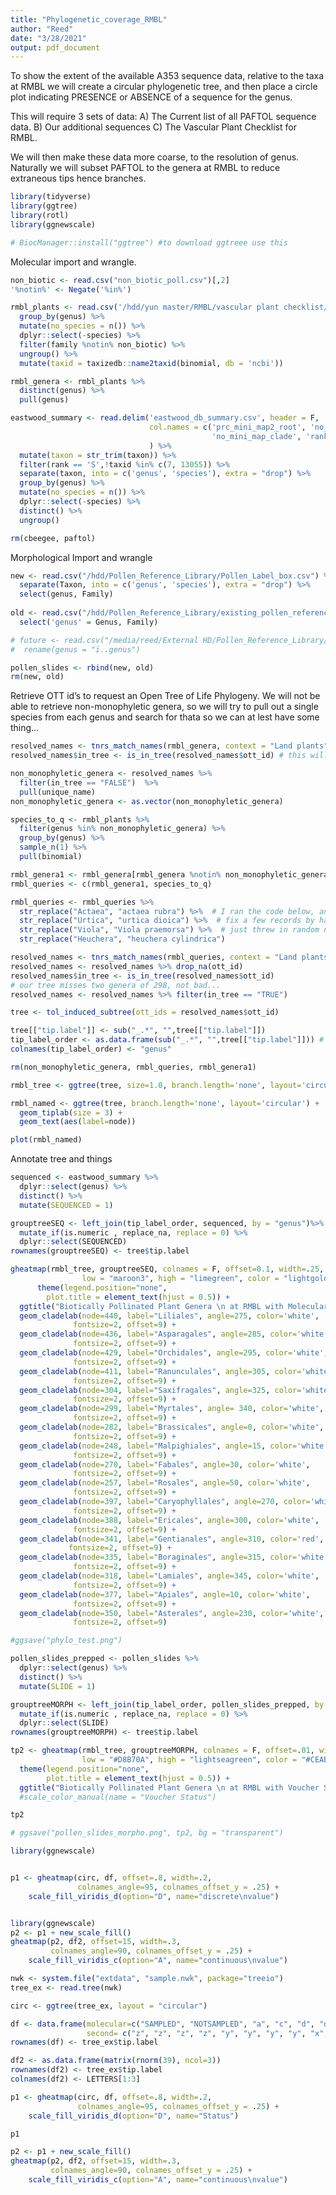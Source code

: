 ```yaml
---
title: "Phylogenetic_coverage_RMBL"
author: "Reed"
date: "3/28/2021"
output: pdf_document
---
```


To show the extent of the available A353 sequence data, relative to the taxa at RMBL we will create a circular phylogenetic tree, and then place a circle plot indicating PRESENCE or ABSENCE of a sequence for the genus. 

This will require 3 sets of data:
A) The Current list of all PAFTOL sequence data. 
B) Our additional sequences
C) The Vascular Plant Checklist for RMBL. 

We will then make these data more coarse, to the resolution of genus. Naturally we will subset PAFTOL to the genera at RMBL to reduce extraneous tips hence branches. 

```r
library(tidyverse)
library(ggtree)
library(rotl)
library(ggnewscale)

# BiocManager::install("ggtree") #to download ggtreee use this 
```

Molecular import and wrangle. 
```r
non_biotic <- read.csv("non_biotic_poll.csv")[,2]
'%notin%' <- Negate('%in%')

rmbl_plants <- read.csv('/hdd/yun master/RMBL/vascular plant checklist/gothic_plant_list.csv') %>% 
  group_by(genus) %>% 
  mutate(no_species = n()) %>% 
  dplyr::select(-species) %>% 
  filter(family %notin% non_biotic) %>% 
  ungroup() %>% 
  mutate(taxid = taxizedb::name2taxid(binomial, db = 'ncbi'))

rmbl_genera <- rmbl_plants %>% 
  distinct(genus) %>% 
  pull(genus) 

eastwood_summary <- read.delim('eastwood_db_summary.csv', header = F, 
                               col.names = c('prc_mini_map2_root', 'no_mini_root', 
                                             'no_mini_map_clade', 'rank', 'taxid', 'taxon') 
                               ) %>% 
  mutate(taxon = str_trim(taxon)) %>% 
  filter(rank == 'S',!taxid %in% c(7, 13055)) %>% 
  separate(taxon, into = c('genus', 'species'), extra = "drop") %>% 
  group_by(genus) %>% 
  mutate(no_species = n()) %>% 
  dplyr::select(-species) %>% 
  distinct() %>% 
  ungroup() 

rm(cbeegee, paftol)
```

Morphological Import and wrangle
```r

new <- read.csv("/hdd/Pollen_Reference_Library/Pollen_Label_box.csv") %>% 
  separate(Taxon, into = c('genus', 'species'), extra = "drop") %>% 
  select(genus, Family)
  
old <- read.csv("/hdd/Pollen_Reference_Library/existing_pollen_reference_slides.csv") %>% 
  select('genus' = Genus, Family)

# future <- read.csv("/media/reed/External HD/Pollen_Reference_Library/slides_to_make_rmbl.csv") #%>% 
#  rename(genus = "ï..genus")

pollen_slides <- rbind(new, old)
rm(new, old)
```

Retrieve OTT id's to request an Open Tree of Life Phylogeny. We will not be able to retrieve non-monophyletic genera, so we will try to pull out a single species from each genus and search for thata so we can at lest have some thing...

```r
resolved_names <- tnrs_match_names(rmbl_genera, context = "Land plants")
resolved_names$in_tree <- is_in_tree(resolved_names$ott_id) # this will tell us whether the genus is in the tree. A number of genera will be false, because they are not monophyletic, but we should be able to recover a single species from the genus for our purposes. 

non_monophyletic_genera <- resolved_names %>% 
  filter(in_tree == "FALSE")  %>% 
  pull(unique_name)
non_monophyletic_genera <- as.vector(non_monophyletic_genera)

species_to_q <- rmbl_plants %>% 
  filter(genus %in% non_monophyletic_genera) %>% 
  group_by(genus) %>% 
  sample_n(1) %>% 
  pull(binomial)

rmbl_genera1 <- rmbl_genera[rmbl_genera %notin% non_monophyletic_genera]
rmbl_queries <- c(rmbl_genera1, species_to_q)

rmbl_queries <- rmbl_queries %>% 
  str_replace("Actaea", "actaea rubra") %>%  # I ran the code below, and came back to fix these by hand
  str_replace("Urtica", "urtica dioica") %>%  # fix a few records by hand...
  str_replace("Viola", "Viola praemorsa") %>%  # just threw in random names,
  str_replace("Heuchera", "heuchera cylindrica")

resolved_names <- tnrs_match_names(rmbl_queries, context = "Land plants")
resolved_names <- resolved_names %>% drop_na(ott_id)
resolved_names$in_tree <- is_in_tree(resolved_names$ott_id)
# our tree misses two genera of 298, not bad...
resolved_names <- resolved_names %>% filter(in_tree == "TRUE")

tree <- tol_induced_subtree(ott_ids = resolved_names$ott_id)

tree[["tip.label"]] <- sub("_.*", "",tree[["tip.label"]])
tip_label_order <- as.data.frame(sub("_.*", "",tree[["tip.label"]])) # we need these to annotate the tree. 
colnames(tip_label_order) <- "genus"

rm(non_monophyletic_genera, rmbl_queries, rmbl_genera1)
```


```r

rmbl_tree <- ggtree(tree, size=1.0, branch.length='none', layout='circular')

rmbl_named <- ggtree(tree, branch.length='none', layout='circular') +
  geom_tiplab(size = 3) + 
  geom_text(aes(label=node))

plot(rmbl_named)

```

Annotate tree and things
```r
sequenced <- eastwood_summary %>% 
  dplyr::select(genus) %>% 
  distinct() %>% 
  mutate(SEQUENCED = 1)

grouptreeSEQ <- left_join(tip_label_order, sequenced, by = "genus")%>% 
  mutate_if(is.numeric , replace_na, replace = 0) %>% 
  dplyr::select(SEQUENCED)
rownames(grouptreeSEQ) <- tree$tip.label

gheatmap(rmbl_tree, grouptreeSEQ, colnames = F, offset=0.1, width=.25,
                low = "maroon3", high = "limegreen", color = "lightgoldenrod1") +
      theme(legend.position="none",
        plot.title = element_text(hjust = 0.5)) +
  ggtitle("Biotically Pollinated Plant Genera \n at RMBL with Molecular Vouchers") +
  geom_cladelab(node=440, label="Liliales", angle=275, color='white',
              fontsize=2, offset=9) +
  geom_cladelab(node=436, label="Asparagales", angle=285, color='white',
              fontsize=2, offset=9) +
  geom_cladelab(node=429, label="Orchidales", angle=295, color='white',
              fontsize=2, offset=9) +
  geom_cladelab(node=411, label="Ranunculales", angle=305, color='white',
              fontsize=2, offset=9) +
  geom_cladelab(node=304, label="Saxifragales", angle=325, color='white',
              fontsize=2, offset=9) +
  geom_cladelab(node=299, label="Myrtales", angle= 340, color='white',
              fontsize=2, offset=9) +
  geom_cladelab(node=282, label="Brassicales", angle=0, color='white',
              fontsize=2, offset=9) +
  geom_cladelab(node=248, label="Malpighiales", angle=15, color='white',
              fontsize=2, offset=9) +
  geom_cladelab(node=270, label="Fabales", angle=30, color='white',
              fontsize=2, offset=9) +
  geom_cladelab(node=257, label="Rosales", angle=50, color='white',
              fontsize=2, offset=9) +
  geom_cladelab(node=397, label="Caryophyllales", angle=270, color='white',
              fontsize=2, offset=9) +
  geom_cladelab(node=388, label="Ericales", angle=300, color='white',
              fontsize=2, offset=9) +
  geom_cladelab(node=341, label="Gentianales", angle=310, color='red',
             fontsize=2, offset=9) +
  geom_cladelab(node=335, label="Boraginales", angle=315, color='white',
              fontsize=2, offset=9) +
  geom_cladelab(node=318, label="Lamiales", angle=345, color='white',
              fontsize=2, offset=9) +
  geom_cladelab(node=377, label="Apiales", angle=10, color='white',
              fontsize=2, offset=9) +
  geom_cladelab(node=350, label="Asterales", angle=230, color='white',
              fontsize=2, offset=9) 

#ggsave("phylo_test.png")
```

```r
pollen_slides_prepped <- pollen_slides %>% 
  dplyr::select(genus) %>% 
  distinct() %>% 
  mutate(SLIDE = 1) 

grouptreeMORPH <- left_join(tip_label_order, pollen_slides_prepped, by = "genus")%>% 
  mutate_if(is.numeric , replace_na, replace = 0) %>% 
  dplyr::select(SLIDE)
rownames(grouptreeMORPH) <- tree$tip.label

tp2 <- gheatmap(rmbl_tree, grouptreeMORPH, colnames = F, offset=.01, width=.2,
                low = "#D8B70A", high = "lightseagreen", color = "#CEAB07") +
  theme(legend.position="none",
        plot.title = element_text(hjust = 0.5)) +
  ggtitle("Biotically Pollinated Plant Genera \n at RMBL with Voucher Slides") 
  #scale_color_manual(name = "Voucher Status")

tp2

# ggsave("pollen_slides_morpho.png", tp2, bg = "transparent")
```


```r

library(ggnewscale)


p1 <- gheatmap(circ, df, offset=.8, width=.2,
               colnames_angle=95, colnames_offset_y = .25) +
    scale_fill_viridis_d(option="D", name="discrete\nvalue")


library(ggnewscale)
p2 <- p1 + new_scale_fill()
gheatmap(p2, df2, offset=15, width=.3,
         colnames_angle=90, colnames_offset_y = .25) +
    scale_fill_viridis_c(option="A", name="continuous\nvalue")
```



```r
nwk <- system.file("extdata", "sample.nwk", package="treeio")
tree_ex <- read.tree(nwk)

circ <- ggtree(tree_ex, layout = "circular")

df <- data.frame(molecular=c("SAMPLED", "NOTSAMPLED", "a", "c", "d", "d", "a", "b", "e", "e", "f", "c", "f"),
                 second= c("z", "z", "z", "z", "y", "y", "y", "y", "x", "x", "x", "a", "a"))
rownames(df) <- tree_ex$tip.label

df2 <- as.data.frame(matrix(rnorm(39), ncol=3))
rownames(df2) <- tree_ex$tip.label
colnames(df2) <- LETTERS[1:3]

p1 <- gheatmap(circ, df, offset=.8, width=.2,
               colnames_angle=95, colnames_offset_y = .25) +
    scale_fill_viridis_d(option="D", name="Status")

p1

p2 <- p1 + new_scale_fill()
gheatmap(p2, df2, offset=15, width=.3,
         colnames_angle=90, colnames_offset_y = .25) +
    scale_fill_viridis_c(option="A", name="continuous\nvalue")
```

